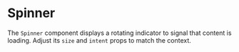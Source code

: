 
<Meta title="Atoms/Spinner" of={Spinner} />

# Spinner

The `Spinner` component displays a rotating indicator to signal that content is loading. Adjust its `size` and `intent` props to match the context.

<Canvas>
  <Story name="Examples">
    <div className="flex items-center space-x-4">
      <Spinner />
      <Spinner size="sm" />
      <Spinner size="lg" intent="secondary" />
    </div>
  </Story>
</Canvas>

<ArgsTable of={Spinner} />
